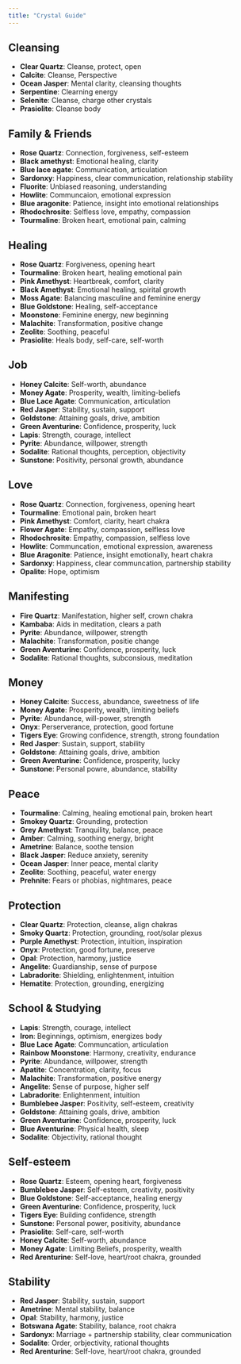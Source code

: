 ```yaml
---
title: "Crystal Guide"
---
```


## Cleansing

-   **Clear Quartz**: Cleanse, protect, open
-   **Calcite**: Cleanse, Perspective
-   **Ocean Jasper**: Mental clarity, cleansing thoughts
-   **Serpentine**: Clearning energy
-   **Selenite**: Cleanse, charge other crystals
-   **Prasiolite**: Cleanse body

## Family & Friends

-   **Rose Quartz**: Connection, forgiveness, self-esteem
-   **Black amethyst**: Emotional healing, clarity
-   **Blue lace agate**: Communication, articulation
-   **Sardonxy**: Happiness, clear communication, relationship stability
-   **Fluorite**: Unbiased reasoning, understanding
-   **Howlite**: Communcaion, emotional expression
-   **Blue aragonite**: Patience, insight into emotional relationships
-   **Rhodochrosite**: Selfless love, empathy, compassion
-   **Tourmaline**: Broken heart, emotional pain, calming

## Healing

-   **Rose Quartz**: Forgiveness, opening heart
-   **Tourmaline**: Broken heart, healing emotional pain
-   **Pink Amethyst**: Heartbreak, comfort, clarity
-   **Black Amethyst**: Emotional healing, spirital growth
-   **Moss Agate**: Balancing masculine and feminine energy
-   **Blue Goldstone**: Healing, self-acceptance
-   **Moonstone**: Feminine energy, new beginning
-   **Malachite**: Transformation, positive change
-   **Zeolite**: Soothing, peaceful
-   **Prasiolite**: Heals body, self-care, self-worth

## Job

-   **Honey Calcite**: Self-worth, abundance
-   **Money Agate**: Prosperity, wealth, limiting-beliefs
-   **Blue Lace Agate**: Communication, articulation
-   **Red Jasper**: Stability, sustain, support
-   **Goldstone**: Attaining goals, drive, ambition
-   **Green Aventurine**: Confidence, prosperity, luck
-   **Lapis**: Strength, courage, intellect
-   **Pyrite**: Abundance, willpower, strength
-   **Sodalite**: Rational thoughts, perception, objectivity
-   **Sunstone**: Positivity, personal growth, abundance

## Love

-   **Rose Quartz**: Connection, forgiveness, opening heart
-   **Tourmaline**: Emotional pain, broken heart
-   **Pink Amethyst**: Comfort, clarity, heart chakra
-   **Flower Agate**: Empathy, compassion, selfless love
-   **Rhodochrosite**: Empathy, compassion, selfless love
-   **Howlite**: Communcation, emotional expression, awareness
-   **Blue Aragonite**: Patience, insight emotionally, heart chakra
-   **Sardonxy**: Happiness, clear communcation, partnership stability
-   **Opalite**: Hope, optimism

## Manifesting

-   **Fire Quartz**: Manifestation, higher self, crown chakra
-   **Kambaba**: Aids in meditation, clears a path
-   **Pyrite**: Abundance, willpower, strength
-   **Malachite**: Transformation, positie change
-   **Green Aventurine**: Confidence, prosperity, luck
-   **Sodalite**: Rational thoughts, subconsious, meditation

## Money

-   **Honey Calcite**: Success, abundance, sweetness of life
-   **Money Agate**: Prosperity, wealth, limiting beliefs
-   **Pyrite**: Abundance, will-power, strength
-   **Onyx**: Perserverance, protection, good fortune
-   **Tigers Eye**: Growing confidence, strength, strong foundation
-   **Red Jasper**: Sustain, support, stability
-   **Goldstone**: Attaining goals, drive, ambition
-   **Green Aventurine**: Confidence, prosperity, lucky
-   **Sunstone**: Personal powre, abundance, stability

## Peace

-   **Tourmaline**: Calming, healing emotional pain, broken heart
-   **Smokey Quartz**: Grounding, protection
-   **Grey Amethyst**: Tranquility, balance, peace
-   **Amber**: Calming, soothing energy, bright
-   **Ametrine**: Balance, soothe tension
-   **Black Jasper**: Reduce anxiety, serenity
-   **Ocean Jasper**: Inner peace, mental clarity
-   **Zeolite**: Soothing, peaceful, water energy
-   **Prehnite**: Fears or phobias, nightmares, peace

## Protection

-   **Clear Quartz**: Protection, cleanse, align chakras
-   **Smoky Quartz**: Protection, grounding, root/solar plexus
-   **Purple Amethyst**: Protection, intuition, inspiration
-   **Onyx**: Protection, good fortune, preserve
-   **Opal**: Protection, harmony, justice
-   **Angelite**: Guardianship, sense of purpose
-   **Labradorite**: Shielding, enlightenment, intuition
-   **Hematite**: Protection, grounding, energizing

## School & Studying

-   **Lapis**: Strength, courage, intellect
-   **Iron**: Beginnings, optimism, energizes body
-   **Blue Lace Agate**: Communcation, articulation
-   **Rainbow Moonstone**: Harmony, creativity, endurance
-   **Pyrite**: Abundance, willpower, strength
-   **Apatite**: Concentration, clarity, focus
-   **Malachite**: Transformation, positive energy
-   **Angelite**: Sense of purpose, higher self
-   **Labradorite**: Enlightenment, intuition
-   **Bumblebee Jasper**: Positivity, self-esteem, creativity
-   **Goldstone**: Attaining goals, drive, ambition
-   **Green Aventurine**: Confidence, prosperity, luck
-   **Blue Aventurine**: Physical health, sleep
-   **Sodalite**: Objectivity, rational thought

## Self-esteem

-   **Rose Quartz**: Esteem, opening heart, forgiveness
-   **Bumblebee Jasper**: Self-esteem, creativity, positivity
-   **Blue Goldstone**: Self-acceptance, healing energy
-   **Green Aventurine**: Confidence, prosperity, luck
-   **Tigers Eye**: Building confidence, strength
-   **Sunstone**: Personal power, positivity, abundance
-   **Prasiolite**: Self-care, self-worth
-   **Honey Calcite**: Self-worth, abundance
-   **Money Agate**: Limiting Beliefs, prosperity, wealth
-   **Red Arenturine**: Self-love, heart/root chakra, grounded

## Stability

-   **Red Jasper**: Stability, sustain, support
-   **Ametrine**: Mental stability, balance
-   **Opal**: Stability, harmony, justice
-   **Botswana Agate**: Stability, balance, root chakra
-   **Sardonyx**: Marriage + partnership stability, clear communication
-   **Sodalite**: Order, orbjectivity, rational thoughts
-   **Red Arenturine**: Self-love, heart/root chakra, grounded
